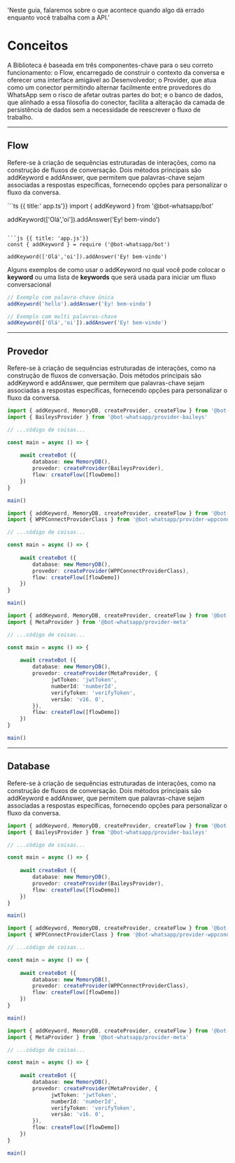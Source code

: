   'Neste guia, falaremos sobre o que acontece quando algo dá errado enquanto você trabalha com a API.'

# Conceitos

A Biblioteca é baseada em três componentes-chave para o seu correto funcionamento: o Flow, encarregado de construir o contexto da conversa e oferecer uma interface amigável ao Desenvolvedor; o Provider, que atua como um conector permitindo alternar facilmente entre provedores do WhatsApp sem o risco de afetar outras partes do bot; e o banco de dados, que alinhado a essa filosofia do conector, facilita a alteração da camada de persistência de dados sem a necessidade de reescrever o fluxo de trabalho.

---

## Flow

Refere-se à criação de sequências estruturadas de interações, como na construção de fluxos de conversação. Dois métodos principais são addKeyword e addAnswer, que permitem que palavras-chave sejam associadas a respostas específicas, fornecendo opções para personalizar o fluxo da conversa.

<CodeGroup>
```ts {{ title:' app.ts'}}
import { addKeyword } from '@bot-whatsapp/bot'

addKeyword(['Olá','oi']).addAnswer('Ey! bem-vindo')
```

```js {{ title: 'app.js'}}
const { addKeyword } = require ('@bot-whatsapp/bot') 

addKeyword(['Olá','oi']).addAnswer('Ey! bem-vindo')
```
</CodeGroup>



Alguns exemplos de como usar o addKeyword no qual você pode colocar o __keyword__ ou uma lista de __keywords__ que será usada para iniciar um fluxo conversacional


```ts
// Exemplo com palavra-chave única
addKeyword('hello').addAnswer('Ey! bem-vindo')

// Exemplo com multi palavras-chave
addKeyword(['Olá','oi']).addAnswer('Ey! bem-vindo')
```

---

## Provedor

Refere-se à criação de sequências estruturadas de interações, como na construção de fluxos de conversação. Dois métodos principais são addKeyword e addAnswer, que permitem que palavras-chave sejam associadas a respostas específicas, fornecendo opções para personalizar o fluxo da conversa.

```ts {{ title:' app.ts'}}
import { addKeyword, MemoryDB, createProvider, createFlow } from '@bot-whatsapp/bot'
import { BaileysProvider } from '@bot-whatsapp/provider-baileys'

// ...código de coisas...

const main = async () => {
    
    await createBot ({
        database: new MemoryDB(),
        provedor: createProvider(BaileysProvider),
        flow: createFlow([flowDemo])
    })
}

main()
```

```ts {{ title: 'provedor.wppconnect.ts'}}
import { addKeyword, MemoryDB, createProvider, createFlow } from '@bot-whatsapp/bot'
import { WPPConnectProviderClass } from '@bot-whatsapp/provider-wppconnect'

// ...código de coisas...

const main = async () => {
    
    await createBot ({
        database: new MemoryDB(),
        provedor: createProvider(WPPConnectProviderClass),
        flow: createFlow([flowDemo])
    })
}

main()
```

```ts {{ title: 'provedor.meta.ts'}}
import { addKeyword, MemoryDB, createProvider, createFlow } from '@bot-whatsapp/bot'
import { MetaProvider } from '@bot-whatsapp/provider-meta'

// ...código de coisas...

const main = async () => {
    
    await createBot ({
        database: new MemoryDB(),
        provedor: createProvider(MetaProvider, {
              jwtToken: 'jwtToken',
              numberId: 'numberId',
              verifyToken: 'verifyToken',
              versão: 'v16. 0',
        }),
        flow: createFlow([flowDemo])
    })
}

main()
```

---

## Database

Refere-se à criação de sequências estruturadas de interações, como na construção de fluxos de conversação. Dois métodos principais são addKeyword e addAnswer, que permitem que palavras-chave sejam associadas a respostas específicas, fornecendo opções para personalizar o fluxo da conversa.

```ts {{ title:' app.ts'}}
import { addKeyword, MemoryDB, createProvider, createFlow } from '@bot-whatsapp/bot'
import { BaileysProvider } from '@bot-whatsapp/provider-baileys'

// ...código de coisas...

const main = async () => {
    
    await createBot ({
        database: new MemoryDB(),
        provedor: createProvider(BaileysProvider),
        flow: createFlow([flowDemo])
    })
}

main()
```

```ts {{ title: 'provedor.wppconnect.ts'}}
import { addKeyword, MemoryDB, createProvider, createFlow } from '@bot-whatsapp/bot'
import { WPPConnectProviderClass } from '@bot-whatsapp/provider-wppconnect'

// ...código de coisas...

const main = async () => {
    
    await createBot ({
        database: new MemoryDB(),
        provedor: createProvider(WPPConnectProviderClass),
        flow: createFlow([flowDemo])
    })
}

main()
```

```ts {{ title: 'provedor.meta.ts'}}
import { addKeyword, MemoryDB, createProvider, createFlow } from '@bot-whatsapp/bot'
import { MetaProvider } from '@bot-whatsapp/provider-meta'

// ...código de coisas...

const main = async () => {
    
    await createBot ({
        database: new MemoryDB(),
        provedor: createProvider(MetaProvider, {
              jwtToken: 'jwtToken',
              numberId: 'numberId',
              verifyToken: 'verifyToken',
              versão: 'v16. 0',
        }),
        flow: createFlow([flowDemo])
    })
}

main()
```